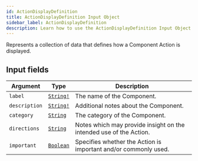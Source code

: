 ```yaml
---
id: ActionDisplayDefinition
title: ActionDisplayDefinition Input Object
sidebar_label: ActionDisplayDefinition
description: Learn how to use the ActionDisplayDefinition Input Object for 's API.
---
```


Represents a collection of data that defines how a Component Action is displayed.

## Input fields

| Argument      | Type                                       | Description                                                        |
| ------------- | ------------------------------------------ | ------------------------------------------------------------------ |
| `label`       | [`String!`](api/schema/scalar/String.mdx)  | The name of the Component.                                         |
| `description` | [`String!`](api/schema/scalar/String.mdx)  | Additional notes about the Component.                              |
| `category`    | [`String`](api/schema/scalar/String.mdx)   | The category of the Component.                                     |
| `directions`  | [`String`](api/schema/scalar/String.mdx)   | Notes which may provide insight on the intended use of the Action. |
| `important`   | [`Boolean`](api/schema/scalar/Boolean.mdx) | Specifies whether the Action is important and/or commonly used.    |
